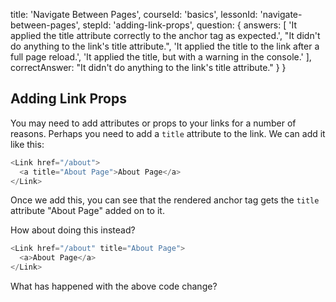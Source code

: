 
  title: 'Navigate Between Pages',
  courseId: 'basics',
  lessonId: 'navigate-between-pages',
  stepId: 'adding-link-props',
  question: {
    answers: [
      'It applied the title attribute correctly to the anchor tag as expected.',
      "It didn't do anything to the link's title attribute.",
      'It applied the title to the link after a full page reload.',
      'It applied the title, but with a warning in the console.'
    ],
    correctAnswer: "It didn't do anything to the link's title attribute."
  }
}

## Adding Link Props

You may need to add attributes or props to your links for a number of reasons. Perhaps you need to add a `title` attribute to the link. We can add it like this:

```js
<Link href="/about">
  <a title="About Page">About Page</a>
</Link>
```

Once we add this, you can see that the rendered anchor tag gets the `title` attribute "About Page" added on to it.

How about doing this instead?

```js
<Link href="/about" title="About Page">
  <a>About Page</a>
</Link>
```

What has happened with the above code change?

